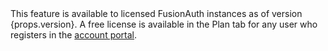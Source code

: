 
<PlanBlurb>
  This feature is available to licensed FusionAuth instances as of version {props.version}. A free license is available in the <Breadcrumb>Plan</Breadcrumb> tab for any user who registers in the <a href="https://account.fusionauth.io/" target="_blank">account portal</a>.
</PlanBlurb>
